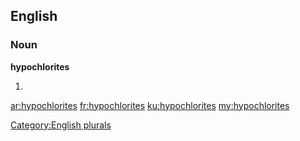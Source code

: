 ==English==

===Noun===
'''hypochlorites'''

# {{plural of|[[hypochlorite]]}}

[[Category:English plurals]]

[[ar:hypochlorites]]
[[fr:hypochlorites]]
[[ku:hypochlorites]]
[[my:hypochlorites]]